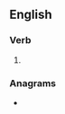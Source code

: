==English==

===Verb===
{{head|en|verb form}}

# {{en-third-person singular of|indite}}

===Anagrams===
* {{anagrams|en|a=deiinst|edistin|tineids}}
